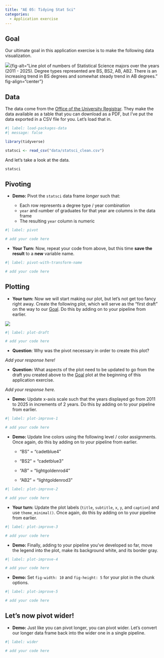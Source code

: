 ```yaml
---
title: "AE 05: Tidying Stat Sci"
categories: 
  - Application exercise
---
```


## Goal

Our ultimate goal in this application exercise is to make the following data visualization.

![](/slides/images/07/statsci-majors-2025.png){fig-align="center"}{fig-alt="Line plot of numbers of Statistical Science majors over the years (2011 - 2025). Degree types represented are BS, BS2, AB, AB2. There is an increasing trend in BS degrees and somewhat steady trend in AB degrees." fig-align="center"}

## Data

The data come from the [Office of the University Registrar](https://registrar.duke.edu/registration/enrollment-statistics).
They make the data available as a table that you can download as a PDF, but I've put the data exported in a CSV file for you.
Let's load that in.

```r
#| label: load-packages-data
#| message: false

library(tidyverse)

statsci <- read_csv("data/statsci_clean.csv")
```

And let's take a look at the data.

```r
statsci
```

## Pivoting

- **Demo:** Pivot the `statsci` data frame *longer* such that: 

  - Each row represents a degree type / year combination
  - `year` and `n`umber of graduates for that year are columns in the data frame
  - The resulting `year` column is numeric

```r
#| label: pivot

# add your code here
```



-   **Your Turn:** Now, repeat your code from above, but this time **save the result** to a **new** variable name. 

```r
#| label: pivot-with-transform-name

# add your code here
```


## Plotting

-  **Your turn:** Now we will start making our plot, but let's not get too fancy right away. Create the following plot, which will serve as the "first draft" on the way to our [Goal]. Do this by adding on to your pipeline from earlier.

![](/slides/images/07/stats-intermediate-plot.png){fig-alt="Line plot of numbers of Statistical Science majors over the years (2011 - 2025). Degree types represented are BS, BS2, AB, AB2. There is an increasing trend in BS degrees and somewhat steady trend in AB degrees." fig-align="center"}

```r
#| label: plot-draft

# add your code here
```

- **Question**:  Why was the pivot necessary in order to create this plot?

*Add your response here!*

-   **Question:** What aspects of the plot need to be updated to go from the draft you created above to the [Goal] plot at the beginning of this application exercise.

*Add your response here.*

-   **Demo:** Update x-axis scale such that the years displayed go from 2011 to 2025 in increments of 2 years. Do this by adding on to your pipeline from earlier.

```r
#| label: plot-improve-1

# add your code here
```

-   **Demo:** Update line colors using the following level / color assignments. Once again, do this by adding on to your pipeline from earlier.
    -   "BS" = "cadetblue4"

    -   "BS2" = "cadetblue3"

    -   "AB" = "lightgoldenrod4"

    -   "AB2" = "lightgoldenrod3"

```r
#| label: plot-improve-2

# add your code here
```

-   **Your turn:** Update the plot labels (`title`, `subtitle`, `x`, `y`, and `caption`) and use `theme_minimal()`. Once again, do this by adding on to your pipeline from earlier.

```r
#| label: plot-improve-3

# add your code here
```

-   **Demo:** Finally, adding to your pipeline you've developed so far, move the legend into the plot, make its background white, and its border gray. 

```r
#| label: plot-improve-4

# add your code here
```

-   **Demo:** Set `fig-width: 10` and `fig-height: 5` for your plot in the chunk options.

```r
#| label: plot-improve-5

# add your code here
```


## Let's now pivot wider!

-   **Demo:** Just like you can pivot longer, you can pivot wider. Let's convert our longer data frame back into the  wider one in a single pipeline.

```r
#| label: wider

# add your code here
```
